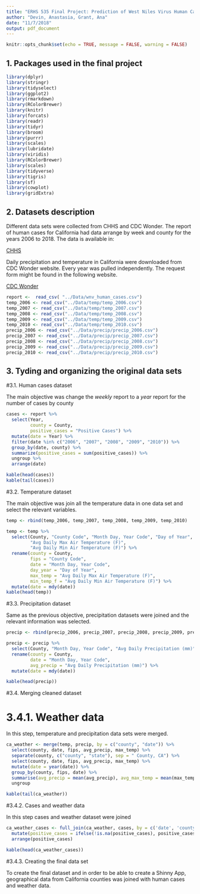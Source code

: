 ```yaml
---
title: "ERHS 535 Final Project: Prediction of West Niles Virus Human Cases in Southern California by Precipitation and Temperature from 2006-2010"
author: "Devin, Anastasia, Grant, Ana"
date: "11/7/2018"
output: pdf_document
---
```


```r
knitr::opts_chunk$set(echo = TRUE, message = FALSE, warning = FALSE)
```

## 1. Packages used in the final project

```r
library(dplyr)
library(stringr)
library(tidyselect)
library(ggplot2)
library(rmarkdown)
library(RColorBrewer)
library(knitr)
library(forcats)
library(readr)
library(tidyr)
library(broom)
library(purrr)
library(scales)
library(lubridate)
library(viridis)
library(RColorBrewer)
library(scales)
library(tidyverse)
library(tigris)
library(sf)
library(cowplot)
library(gridExtra)
```

## 2. Datasets description

Different data sets were collected from CHHS and CDC Wonder. The report of human cases for California had data arrange by week and county for the years 2006 to 2018. The data is available in:

[CHHS](https://data.chhs.ca.gov/dataset/west-nile-virus-cases-2006-present/resource/6ef33c1b-9f54-49f2-a92e-51a1b78f0a06)

Daily precipitation and temperature in California were downloaded from CDC Wonder website. Every year was pulled independently. The request form might be found in the following website.

[CDC Wonder](https://wonder.cdc.gov/)

```r
report <-  read_csv( "../Data/wnv_human_cases.csv")
temp_2006 <- read_csv("../Data/temp/temp_2006.csv")
temp_2007 <- read_csv("../Data/temp/temp_2007.csv")
temp_2008 <- read_csv("../Data/temp/temp_2008.csv")
temp_2009 <- read_csv("../Data/temp/temp_2009.csv")
temp_2010 <- read_csv("../Data/temp/temp_2010.csv")
precip_2006 <- read_csv("../Data/precip/precip_2006.csv")
precip_2007 <- read_csv("../Data/precip/precip_2007.csv")
precip_2008 <- read_csv("../Data/precip/precip_2008.csv")
precip_2009 <- read_csv("../Data/precip/precip_2009.csv")
precip_2010 <- read_csv("../Data/precip/precip_2010.csv")

```
## 3. Tyding and organizing the original data sets

#3.1. Human cases dataset

The main objective was change the *weekly* report to a *year* report for the number of cases by county

```r
cases <- report %>% 
  select(Year, 
         county = County, 
         positive_cases = "Positive Cases") %>% 
  mutate(date = Year) %>% 
  filter(date %in% c("2006", "2007", "2008", "2009", "2010")) %>% 
  group_by(date, county) %>% 
  summarize(positive_cases = sum(positive_cases)) %>% 
  ungroup %>% 
  arrange(date)

kable(head(cases))
kable(tail(cases))

```
#3.2. Temperature dataset

The main objective was join all the temperature data in one data set and select the relevant variables.

```r

temp <- rbind(temp_2006, temp_2007, temp_2008, temp_2009, temp_2010)

temp <- temp %>% 
  select(County, "County Code", "Month Day, Year Code", "Day of Year", 
         "Avg Daily Max Air Temperature (F)", 
         "Avg Daily Min Air Temperature (F)") %>% 
  rename(county = County,
         fips = "County Code",
         date = "Month Day, Year Code",
         day_year = "Day of Year",
         max_temp = "Avg Daily Max Air Temperature (F)",
         min_temp_f = "Avg Daily Min Air Temperature (F)") %>% 
  mutate(date = mdy(date)) 
kable(head(temp))

```

#3.3. Precipitation dataset

Same as the previous objective, precipitation datasets were joined and the relevant information was selected.

```r

precip <- rbind(precip_2006, precip_2007, precip_2008, precip_2009, precip_2010)

precip <- precip %>%
  select(County, "Month Day, Year Code", "Avg Daily Precipitation (mm)")%>%
  rename(county = County,
         date = "Month Day, Year Code",
         avg_precip = "Avg Daily Precipitation (mm)") %>% 
  mutate(date = mdy(date))

kable(head(precip))

```

#3.4. Merging cleaned dataset 

# 3.4.1. Weather data

In this step, temperature and precipitation data sets were merged.

```r

ca_weather <- merge(temp, precip, by = c("county", "date")) %>% 
  select(county, date, fips, avg_precip, max_temp) %>% 
  separate(county, c("county", "state"), sep = " County, CA") %>% 
  select(county, date, fips, avg_precip, max_temp) %>% 
  mutate(date = year(date)) %>% 
  group_by(county, fips, date) %>% 
  summarise(avg_precip = mean(avg_precip), avg_max_temp = mean(max_temp)) %>% 
  ungroup 

kable(tail(ca_weather))

```

#3.4.2. Cases and weather data

In this step cases and weather dataset were joined

```r

ca_weather_cases <- full_join(ca_weather, cases, by = c('date', 'county')) %>%
  mutate(positive_cases = ifelse(!is.na(positive_cases), positive_cases, 0)) %>% 
  arrange(positive_cases) 

kable(head(ca_weather_cases))

```

#3.4.3. Creating the final data set

To create the final dataset and in order to be able to create a Shinny App, geographical data from California counties was joined with human cases and weather data.

```r

```

